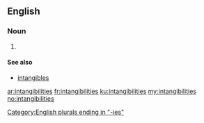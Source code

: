 ==English==

===Noun===
{{head|en|plural}}

# {{plural of|intangibility|lang=en|nocat=1}}

====See also====
* [[intangibles]]

[[Category:English plurals ending in "-ies"]]

[[ar:intangibilities]]
[[fr:intangibilities]]
[[ku:intangibilities]]
[[my:intangibilities]]
[[no:intangibilities]]